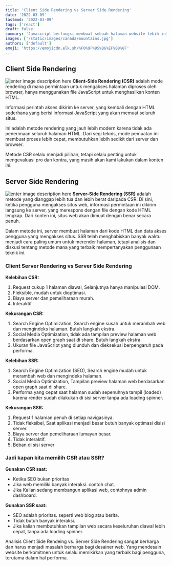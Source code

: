 ```yaml
---
title: 'Client Side Rendering vs Server Side Rendering'
date: '2022-03-09'
lastmod: '2022-03-09'
tags: ['react']
draft: false
summary: 'Javascript berfungsi membuat sebuah halaman website lebih interaktif dan dinamis.'
images: ['/static/images/canada/mountains.jpg']
authors: ['default']
emoji: 'https://emojicdn.elk.sh/%F0%9F%95%B6%EF%B8%8F'
---
```


## Client Side Rendering

![enter image description here](https://miro.medium.com/max/1400/1*9upv_6-qmVIoBdt4JYy_sg.png)
**Client-Side Rendering (CSR)** adalah mode rendering di mana permintaan untuk mengakses halaman diproses oleh browser, hanya menggunakan file JavaScript untuk menghasilkan konten HTML.

Informasi perintah akses dikirim ke server, yang kembali dengan HTML sederhana yang berisi informasi JavaScript yang akan memuat seluruh situs.

Ini adalah metode rendering yang jauh lebih modern karena tidak ada penerimaan seluruh halaman HTML. Dari segi teknis, mode pemuatan ini membuat proses lebih cepat, membutuhkan lebih sedikit dari server dan browser.

Metode CSR selalu menjadi pilihan, tetapi selalu penting untuk mengevaluasi pro dan kontra, yang masih akan kami lakukan dalam konten ini.

## Server Side Rendering

![enter image description here](https://miro.medium.com/max/1400/1*vqhwJbAmYIOQ20Va8RI6zg.png)
**Server-Side Rendering (SSR)** adalah metode yang dianggap lebih tua dan lebih berat daripada CSR. Di sini, ketika pengguna mengakses situs web, informasi permintaan ini dikirim langsung ke server, yang merespons dengan file dengan kode HTML lengkap. Dari konten ini, situs web akan dimuat dengan benar secara penuh.

Dalam metode ini, server membuat halaman dari kode HTML dan data akses pengguna yang mengakses situs. SSR telah menghabiskan banyak waktu menjadi cara paling umum untuk merender halaman, tetapi analisis dan diskusi tentang metode mana yang terbaik mempertanyakan penggunaan teknik ini.

### **Client Server Rendering vs Server Side Rendering**

**Kelebihan CSR:**

1.  Request cukup 1 halaman diawal, Selanjutnya hanya manipulasi DOM.
2.  Fleksible, mudah untuk dioptimasi.
3.  Biaya server dan pemeliharaan murah.
4.  Interaktif

**Kekurangan CSR:**

1.  Search Engine Optimization, Search engine susah untuk merambah web dan mengindeks halaman. Butuh langkah ekstra.
2.  Social Media Optimization, tidak ada tampilan preview halaman web berdasarkan open graph saat di share. Butuh langkah ekstra.
3.  Ukuran file JavaScript yang diunduh dan dieksekusi berpengaruh pada performa.

**Kelebihan SSR:**

1.  Search Engine Optimization (SEO), Search engine mudah untuk merambah web dan mengindeks halaman.
2.  Social Media Optimization, Tampilan preview halaman web berdasarkan open graph saat di share.
3.  Performa yang cepat saat halaman sudah sepenuhnya tampil (loaded) karena render sudah dilakukan di sisi server tanpa ada loading spinner.

**Kekurangan SSR:**

1.  Request 1 halaman penuh di setiap navigasinya.
2.  Tidak fleksibel, Saat aplikasi menjadi besar butuh banyak optimasi disisi server.
3.  Biaya server dan pemeliharaan lumayan besar.
4.  Tidak interaktif.
5.  Beban di sisi server

### **Jadi kapan kita memilih CSR atau SSR?**

**Gunakan CSR saat:**

- Ketika SEO bukan prioritas
- Jika web memiliki banyak interaksi. contoh chat.
- Jika Kalian sedang membangun aplikasi web, contohnya admin dashboard.

**Gunakan SSR saat:**

- SEO adalah prioritas. seperti web blog atau berita.
- Tidak butuh banyak interaksi.
- Jika kalian membutuhkan tampilan web secara keseluruhan diawal lebih cepat, tanpa ada loading spinner.

Analisis Client Side Rendeing vs. Server Side Rendering sangat berharga dan harus menjadi masalah berharga bagi desainer web. Yang mendesain website berkomitmen untuk selalu memikirkan yang terbaik bagi pengguna, terutama dalam hal performa.

